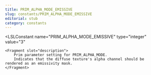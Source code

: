```yaml
---
title: PRIM_ALPHA_MODE_EMISSIVE
slug: constants/PRIM_ALPHA_MODE_EMISSIVE
editorial: stub
category: constants
---
```


<LSLConstant
	name="PRIM_ALPHA_MODE_EMISSIVE"
	type="integer"
	value="3"
>
	<Fragment slot="description">
		Prim parameter setting for PRIM_ALPHA_MODE.
		Indicates that the diffuse texture's alpha channel should be rendered as an emissivity mask.
	</Fragment>
</LSLConstant>
